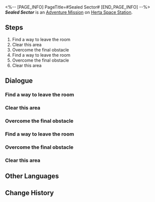 <%-- [PAGE_INFO]
PageTitle=#Sealed Sector#
[END_PAGE_INFO] --%>
{{Stub|Dialogue.}}
{{Mission Infobox
|id            = 8000204
|title         = 
|image         = <!--Mission Sealed Sector.png-->
|type          = Adventure
|event_name    = 
|chapter       = 
|requirements  = 
|summary       = <!--official mission summary from Fate's Atlas-->
|characters    = Leonard; Trailblazer
|startLocation = [[Herta Space Station]] - [[<!--starting area-->]]
|world         = Herta Space Station
|area          = <!--starting area-->
|prev          = 
|next          = 
|rewards       = 
}}
'''''Sealed Sector''''' is an [[Adventure Mission]] on [[Herta Space Station]].

==Steps==
# Find a way to leave the room
# Clear this area
# Overcome the final obstacle
# Find a way to leave the room
# Overcome the final obstacle
# Clear this area

<!--
==Gameplay Notes==

--><!--
==Trial Character==

-->
==Dialogue==
{{Stub Dialogue}}
===Find a way to leave the room===
{{Mission Description|type=adventure|location=<!--to be added-->|The troubles caused by Silver Wolf have abated, but Leonard still looks concerned.<br />He's asking for your help to carry out a task that will improve the space station's cybersecurity and help him keep his job...}}
{{Dialogue Start}}
:{{tx}}
{{Dialogue End}}

===Clear this area===
{{Dialogue Start}}
:{{tx}}
{{Dialogue End}}

===Overcome the final obstacle===
{{Dialogue Start}}
:{{tx}}
{{Dialogue End}}

===Find a way to leave the room===
{{Dialogue Start}}
:{{tx}}
{{Dialogue End}}

===Overcome the final obstacle===
{{Dialogue Start}}
:{{tx}}
{{Dialogue End}}

===Clear this area===
{{Dialogue Start}}
:{{tx}}
{{Dialogue End}}

==Other Languages==
{{Other Languages
|en   = Sealed Sector
|zhs  = 封锁扇区
|zht  = 封鎖磁區
|ja   = 封鎖セクタ
|ko   = 봉쇄 섹터
|es   = Sector cerrado
|fr   = Secteur bouclé
|ru   = Изолированная зона
|th   = กวาดล้างโซนปิดผนึก
|vi   = Khu Vực Phong Tỏa
|de   = Versiegelter Sektor
|id   = Sektor Tersegel
|pt   = Setor Trancado
}}

==Change History==
{{Change History|1.1}}
